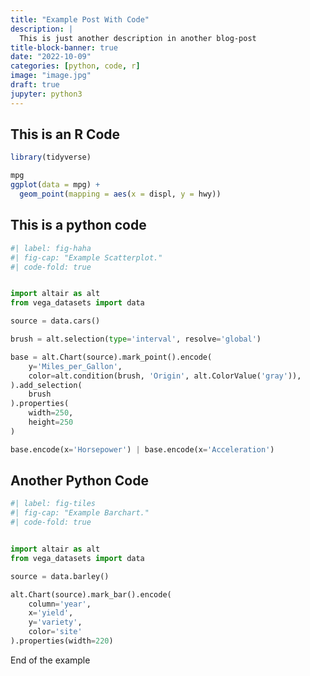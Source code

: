 ```yaml
---
title: "Example Post With Code"
description: |
  This is just another description in another blog-post
title-block-banner: true
date: "2022-10-09"
categories: [python, code, r]
image: "image.jpg"
draft: true
jupyter: python3
---
```


## This is an R Code
```r

library(tidyverse)

mpg
ggplot(data = mpg) + 
  geom_point(mapping = aes(x = displ, y = hwy))

``` 

## This is a python code


```python

#| label: fig-haha
#| fig-cap: "Example Scatterplot."
#| code-fold: true


import altair as alt
from vega_datasets import data

source = data.cars()

brush = alt.selection(type='interval', resolve='global')

base = alt.Chart(source).mark_point().encode(
    y='Miles_per_Gallon',
    color=alt.condition(brush, 'Origin', alt.ColorValue('gray')),
).add_selection(
    brush
).properties(
    width=250,
    height=250
)

base.encode(x='Horsepower') | base.encode(x='Acceleration')

```

## Another Python Code

```python
#| label: fig-tiles
#| fig-cap: "Example Barchart."
#| code-fold: true


import altair as alt
from vega_datasets import data

source = data.barley()

alt.Chart(source).mark_bar().encode(
    column='year',
    x='yield',
    y='variety',
    color='site'
).properties(width=220)
```

End of the example